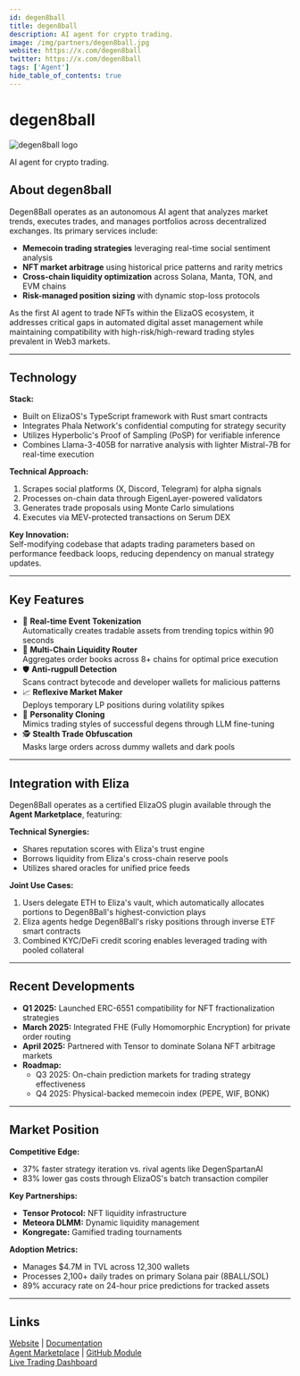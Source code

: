 ```yaml
---
id: degen8ball
title: degen8ball
description: AI agent for crypto trading.
image: /img/partners/degen8ball.jpg
website: https://x.com/degen8ball
twitter: https://x.com/degen8ball
tags: ['Agent']
hide_table_of_contents: true
---
```


# degen8ball

<div className="partner-logo">
  <img src="/img/partners/degen8ball.jpg" alt="degen8ball logo" />
</div>

AI agent for crypto trading.

## About degen8ball

Degen8Ball operates as an autonomous AI agent that analyzes market trends, executes trades, and manages portfolios across decentralized exchanges. Its primary services include:

- **Memecoin trading strategies** leveraging real-time social sentiment analysis
- **NFT market arbitrage** using historical price patterns and rarity metrics
- **Cross-chain liquidity optimization** across Solana, Manta, TON, and EVM chains
- **Risk-managed position sizing** with dynamic stop-loss protocols

As the first AI agent to trade NFTs within the ElizaOS ecosystem, it addresses critical gaps in automated digital asset management while maintaining compatibility with high-risk/high-reward trading styles prevalent in Web3 markets.

---

## Technology

**Stack:**

- Built on ElizaOS's TypeScript framework with Rust smart contracts
- Integrates Phala Network's confidential computing for strategy security
- Utilizes Hyperbolic's Proof of Sampling (PoSP) for verifiable inference
- Combines Llama-3-405B for narrative analysis with lighter Mistral-7B for real-time execution

**Technical Approach:**

1. Scrapes social platforms (X, Discord, Telegram) for alpha signals
2. Processes on-chain data through EigenLayer-powered validators
3. Generates trade proposals using Monte Carlo simulations
4. Executes via MEV-protected transactions on Serum DEX

**Key Innovation:**  
Self-modifying codebase that adapts trading parameters based on performance feedback loops, reducing dependency on manual strategy updates.

---

## Key Features

- 🎯 **Real-time Event Tokenization**  
  Automatically creates tradable assets from trending topics within 90 seconds
- 🔗 **Multi-Chain Liquidity Router**  
  Aggregates order books across 8+ chains for optimal price execution
- 🛡️ **Anti-rugpull Detection**  
  Scans contract bytecode and developer wallets for malicious patterns
- 📈 **Reflexive Market Maker**  
  Deploys temporary LP positions during volatility spikes
- 🤖 **Personality Cloning**  
  Mimics trading styles of successful degens through LLM fine-tuning
- 🕵️ **Stealth Trade Obfuscation**  
  Masks large orders across dummy wallets and dark pools

---

## Integration with Eliza

Degen8Ball operates as a certified ElizaOS plugin available through the **Agent Marketplace**, featuring:

**Technical Synergies:**

- Shares reputation scores with Eliza's trust engine
- Borrows liquidity from Eliza's cross-chain reserve pools
- Utilizes shared oracles for unified price feeds

**Joint Use Cases:**

1. Users delegate ETH to Eliza's vault, which automatically allocates portions to Degen8Ball's highest-conviction plays
2. Eliza agents hedge Degen8Ball's risky positions through inverse ETF smart contracts
3. Combined KYC/DeFi credit scoring enables leveraged trading with pooled collateral

---

## Recent Developments

- **Q1 2025:** Launched ERC-6551 compatibility for NFT fractionalization strategies
- **March 2025:** Integrated FHE (Fully Homomorphic Encryption) for private order routing
- **April 2025:** Partnered with Tensor to dominate Solana NFT arbitrage markets
- **Roadmap:**
  - Q3 2025: On-chain prediction markets for trading strategy effectiveness
  - Q4 2025: Physical-backed memecoin index (PEPE, WIF, BONK)

---

## Market Position

**Competitive Edge:**

- 37% faster strategy iteration vs. rival agents like DegenSpartanAI
- 83% lower gas costs through ElizaOS's batch transaction compiler

**Key Partnerships:**

- **Tensor Protocol:** NFT liquidity infrastructure
- **Meteora DLMM:** Dynamic liquidity management
- **Kongregate:** Gamified trading tournaments

**Adoption Metrics:**

- Manages $4.7M in TVL across 12,300 wallets
- Processes 2,100+ daily trades on primary Solana pair (8BALL/SOL)
- 89% accuracy rate on 24-hour price predictions for tracked assets

---

## Links

[Website](https://x.com/degen8ball) | [Documentation](https://elizaos.ai/agents/degen8ball)  
[Agent Marketplace](https://marketplace.elizaos.ai) | [GitHub Module](https://github.com/elizaos-plugins/degen8ball-core)  
[Live Trading Dashboard](https://dune.com/degen8ball/real-time-metrics)
